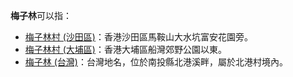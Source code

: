 '''梅子林'''可以指：
*[[梅子林村_(沙田區)|梅子林村 (沙田區)]]：香港沙田區馬鞍山大水坑富安花園旁。
*[[梅子林村_(大埔區)|梅子林村 (大埔區)]]：香港大埔區船灣郊野公園以東。
*[[梅子林_(台灣)|梅子林 (台灣)]]：台灣地名，位於南投縣北港溪畔，屬於北港村境內。

{{disambig|M|Cat=三字地名消歧义}}